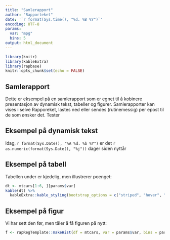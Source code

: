 ```yaml
---
title: "Samlerapport"
author: "Rapporteket"
date: '`r format(Sys.time(), "%d. %B %Y")`'
encoding: UTF-8
params:
  var: "mpg"
  bins: 5
output: html_document
---
```


```r
library(knitr)
library(kableExtra)
library(rapbase)
knitr::opts_chunk$set(echo = FALSE)
```


## Samlerapport
Dette er eksempel på en samlerapport som er egnet til å kobinere presentasjon
av dynamisk tekst, tabeller og figurer. Samlerapporter kan vises i selve
Rapporeket, lastes ned eller sendes (rutinemessig) per epost til de som ønsker
det. Tester 


## Eksempel på dynamisk tekst
Idag, `r format(Sys.Date(), "%A %d. %b %Y")` er det
`r as.numeric(format(Sys.Date(), "%j"))` dager siden nyttår


## Eksempel på tabell
Tabellen under er kjedelig, men illustrerer poenget:

```r
dt <- mtcars[1:6, ][params$var]
kable(dt) %>%
  kableExtra::kable_styling(bootstrap_options = c("striped", "hover", "condensed"))
```


## Eksempel på figur
Vi har sett den før, men tåler å få figuren på nytt:

```r
f <- rapRegTemplate::makeHist(df = mtcars, var = params$var, bins = params$bins, makeTable = FALSE)
```
